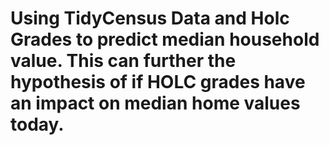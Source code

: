 # Using TidyCensus Data and Holc Grades to predict median household value. This can further the hypothesis of if HOLC grades have an impact on median home values today. 